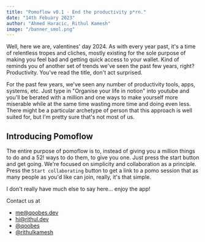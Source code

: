 ```yaml
---
title: "Pomoflow v0.1 - End the productivity p*rn."
date: "14th Febuary 2023"
author: "Ahmed Haracic, Rithul Kamesh"
image: "/banner_smol.png"
---
```


Well, here we are, valentines' day 2024. As with every year past, it's a time of relentless tropes and cliches, mostly existing for the sole purpose of making you feel bad and getting quick access to your wallet. Kind of reminds you of another set of trends we've seen the past few years, right? Productivity. You've read the title, don't act surprised. 

For the past few years, we've seen any number of productivity tools, apps, systems, etc. Just type in "Organise your life in notion" into youtube and you'll be berated with a million and one ways to make yourself more miserable while at the same time wasting more time and doing even less. There might be a particular archetype of person that this approach is well suited for, but I'm pretty sure that's not most of us.  

## Introducing Pomoflow

The entire purpose of pomoflow is to, instead of giving you a million things to do and a 52! ways to do them, to give you one. Just press the start button and get going. We're focused on simplicity and collaboration as a principle. Press the `Start collaborating` button to get a link to a pomo session that as many people as you'd like can join, really, it's that simple. 


I don't really have much else to say here... enjoy the app!

Contact us at 
- [me@qoobes.dev](mailto:me@qoobes.dev) 
- [hi@rithul.dev](mailto:hi@rithul.dev)
- [@qoobes](https://twitter.com/qoobes)
- [@rithulkamesh](https://twitter.com/rithulkamesh)
